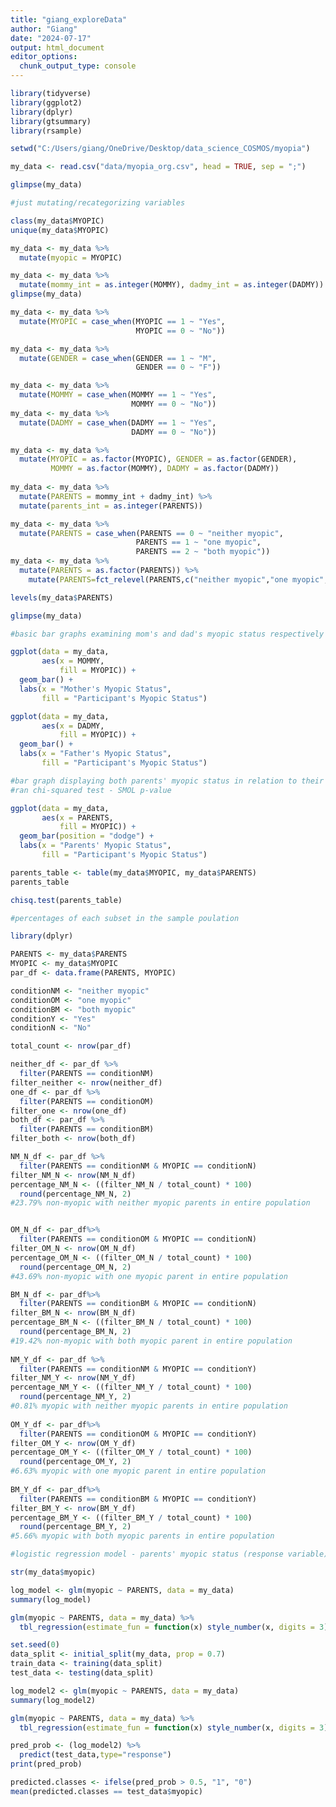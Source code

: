 ---
title: "giang_exploreData"
author: "Giang"
date: "2024-07-17"
output: html_document
editor_options: 
  chunk_output_type: console
---

```{r}

library(tidyverse)
library(ggplot2) 
library(dplyr)
library(gtsummary)
library(rsample)

setwd("C:/Users/giang/OneDrive/Desktop/data_science_COSMOS/myopia")

my_data <- read.csv("data/myopia_org.csv", head = TRUE, sep = ";")

glimpse(my_data)

```

```{r}

#just mutating/recategorizing variables

class(my_data$MYOPIC)
unique(my_data$MYOPIC)

my_data <- my_data %>% 
  mutate(myopic = MYOPIC)

my_data <- my_data %>% 
  mutate(mommy_int = as.integer(MOMMY), dadmy_int = as.integer(DADMY))
glimpse(my_data)

my_data <- my_data %>% 
  mutate(MYOPIC = case_when(MYOPIC == 1 ~ "Yes", 
                            MYOPIC == 0 ~ "No"))

my_data <- my_data %>% 
  mutate(GENDER = case_when(GENDER == 1 ~ "M", 
                            GENDER == 0 ~ "F"))

my_data <- my_data %>% 
  mutate(MOMMY = case_when(MOMMY == 1 ~ "Yes", 
                           MOMMY == 0 ~ "No"))
my_data <- my_data %>% 
  mutate(DADMY = case_when(DADMY == 1 ~ "Yes", 
                           DADMY == 0 ~ "No"))

my_data <- my_data %>% 
  mutate(MYOPIC = as.factor(MYOPIC), GENDER = as.factor(GENDER), 
         MOMMY = as.factor(MOMMY), DADMY = as.factor(DADMY))
        
my_data <- my_data %>% 
  mutate(PARENTS = mommy_int + dadmy_int) %>% 
  mutate(parents_int = as.integer(PARENTS))

my_data <- my_data %>% 
  mutate(PARENTS = case_when(PARENTS == 0 ~ "neither myopic",
                            PARENTS == 1 ~ "one myopic",
                            PARENTS == 2 ~ "both myopic"))
my_data <- my_data %>% 
  mutate(PARENTS = as.factor(PARENTS)) %>% 
    mutate(PARENTS=fct_relevel(PARENTS,c("neither myopic","one myopic","both myopic")))

levels(my_data$PARENTS)

glimpse(my_data)
```

```{r}

#basic bar graphs examining mom's and dad's myopic status respectively

ggplot(data = my_data, 
       aes(x = MOMMY, 
           fill = MYOPIC)) + 
  geom_bar() +
  labs(x = "Mother's Myopic Status", 
       fill = "Participant's Myopic Status") 

ggplot(data = my_data, 
       aes(x = DADMY, 
           fill = MYOPIC)) + 
  geom_bar() +
  labs(x = "Father's Myopic Status", 
       fill = "Participant's Myopic Status")

```

```{r}

#bar graph displaying both parents' myopic status in relation to their child's
#ran chi-squared test - SMOL p-value

ggplot(data = my_data, 
       aes(x = PARENTS, 
           fill = MYOPIC)) + 
  geom_bar(position = "dodge") + 
  labs(x = "Parents' Myopic Status", 
       fill = "Participant's Myopic Status")

parents_table <- table(my_data$MYOPIC, my_data$PARENTS)
parents_table

chisq.test(parents_table)

```

```{r}

#percentages of each subset in the sample poulation

library(dplyr)

PARENTS <- my_data$PARENTS
MYOPIC <- my_data$MYOPIC
par_df <- data.frame(PARENTS, MYOPIC)

conditionNM <- "neither myopic"
conditionOM <- "one myopic"
conditionBM <- "both myopic"
conditionY <- "Yes"
conditionN <- "No"

total_count <- nrow(par_df)

neither_df <- par_df %>% 
  filter(PARENTS == conditionNM)
filter_neither <- nrow(neither_df)
one_df <- par_df %>% 
  filter(PARENTS == conditionOM)
filter_one <- nrow(one_df)
both_df <- par_df %>% 
  filter(PARENTS == conditionBM) 
filter_both <- nrow(both_df)

NM_N_df <- par_df %>% 
  filter(PARENTS == conditionNM & MYOPIC == conditionN)
filter_NM_N <- nrow(NM_N_df)
percentage_NM_N <- ((filter_NM_N / total_count) * 100)
  round(percentage_NM_N, 2)
#23.79% non-myopic with neither myopic parents in entire population


OM_N_df <- par_df%>% 
  filter(PARENTS == conditionOM & MYOPIC == conditionN)
filter_OM_N <- nrow(OM_N_df)
percentage_OM_N <- ((filter_OM_N / total_count) * 100)
  round(percentage_OM_N, 2)
#43.69% non-myopic with one myopic parent in entire population

BM_N_df <- par_df%>% 
  filter(PARENTS == conditionBM & MYOPIC == conditionN)
filter_BM_N <- nrow(BM_N_df)
percentage_BM_N <- ((filter_BM_N / total_count) * 100)
  round(percentage_BM_N, 2)
#19.42% non-myopic with both myopic parent in entire population
  
NM_Y_df <- par_df %>% 
  filter(PARENTS == conditionNM & MYOPIC == conditionY)
filter_NM_Y <- nrow(NM_Y_df)
percentage_NM_Y <- ((filter_NM_Y / total_count) * 100)
  round(percentage_NM_Y, 2)
#0.81% myopic with neither myopic parents in entire population
  
OM_Y_df <- par_df%>% 
  filter(PARENTS == conditionOM & MYOPIC == conditionY)
filter_OM_Y <- nrow(OM_Y_df)
percentage_OM_Y <- ((filter_OM_Y / total_count) * 100)
  round(percentage_OM_Y, 2)
#6.63% myopic with one myopic parent in entire population
  
BM_Y_df <- par_df%>% 
  filter(PARENTS == conditionBM & MYOPIC == conditionY)
filter_BM_Y <- nrow(BM_Y_df)
percentage_BM_Y <- ((filter_BM_Y / total_count) * 100)
  round(percentage_BM_Y, 2)
#5.66% myopic with both myopic parents in entire population 

``` 

```{r}

#logistic regression model - parents' myopic status (response variable), participants' myopic status (explanatory variable)

str(my_data$myopic)

log_model <- glm(myopic ~ PARENTS, data = my_data)
summary(log_model)

glm(myopic ~ PARENTS, data = my_data) %>% 
  tbl_regression(estimate_fun = function(x) style_number(x, digits = 3), exponentiate = TRUE)

set.seed(0)
data_split <- initial_split(my_data, prop = 0.7) 
train_data <- training(data_split)
test_data <- testing(data_split)

log_model2 <- glm(myopic ~ PARENTS, data = my_data)
summary(log_model2)

glm(myopic ~ PARENTS, data = my_data) %>% 
  tbl_regression(estimate_fun = function(x) style_number(x, digits = 3), exponentiate = TRUE)

pred_prob <- (log_model2) %>% 
  predict(test_data,type="response")
print(pred_prob)

predicted.classes <- ifelse(pred_prob > 0.5, "1", "0")
mean(predicted.classes == test_data$myopic)

```




